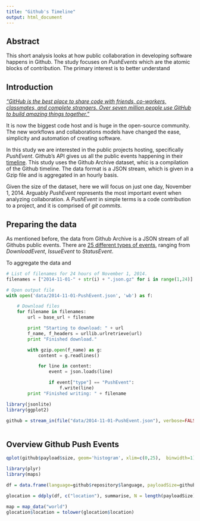 ```yaml
---
title: "Github's Timeline"
output: html_document
---
```


## Abstract
This short analysis looks at how public collaboration in developing software happens in Github. The study focuses on *PushEvents* which are the atomic blocks of contribution. The primary interest is to better understand 

## Introduction

*["GitHub is the best place to share code with friends, co-workers, classmates, and complete strangers. Over seven million people use GitHub to build amazing things together."](https://github.com/about)*

It is now the biggest code host and is huge in the open-source community. The new workflows and collaborations models have changed the ease, simplicity and automation of creating software.

In this study we are interested in the public projects hosting, specifically *PushEvent*. Github's API gives us all the public events happening in their [timeline](https://developer.github.com/v3/activity/events/). This study uses the Github Archive dataset, whic is a compilation of the Github timeline. The data format is a JSON stream, which is given in a Gzip file and is aggregated in an hourly basis.

Given the size of the dataset, here we will focus on just one day, November 1, 2014. Arguably *PushEvent* represents the most important event when analyzing collaboration. A *PushEvent* in simple terms is a code contribution to a project, and it is comprised of *git commits*.

## Preparing the data
As mentioned before, the data from Github Archive is a JSON stream of all Githubs public events. There are [25 different types of events](https://developer.github.com/v3/activity/events/types/), ranging from *DownloadEvent*, *IssueEvent* to *StatusEvent*. 



To aggregate the data and 
```python
# List of filenames for 24 hours of November 1, 2014.
filenames = ["2014-11-01-" + str(i) + ".json.gz" for i in range(1,24)]

# Open output file
with open('data/2014-11-01-PushEvent.json', 'wb') as f:

    # Download files
    for filename in filenames:
        url = base_url + filename

        print "Starting to download: " + url
        f_name, f_headers = urllib.urlretrieve(url)
        print "Finished download."

        with gzip.open(f_name) as g:
            content = g.readlines()

            for line in content:
                event = json.loads(line)

                if event["type"] == "PushEvent":
                    f.write(line)
        print "Finished writing: " + filename
```



```r
library(jsonlite)
library(ggplot2)

github = stream_in(file("data/2014-11-01-PushEvent.json"), verbose=FALSE)



```

## Overview Github Push Events
```r
qplot(github$payload$size, geom='histogram', xlim=c(0,25),  binwidth=1)
```



```r
library(plyr)
library(maps)

df = data.frame(language=github$repository$language, payloadSize=github$payload$size, user=github$actor_attributes$email, location=github$actor_attributes$location, url=github$repository$url,date=github$repository$created_at)

glocation = ddply(df, c("location"), summarise, N = length(payloadSize), total=sum(payloadSize, na.rm=TRUE))

map = map_data("world")
glocation$location = tolower(glocation$location)
```



